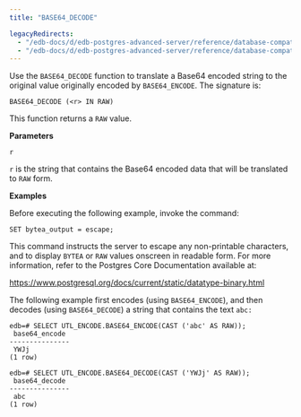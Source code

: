 ```yaml
---
title: "BASE64_DECODE"

legacyRedirects:
  - "/edb-docs/d/edb-postgres-advanced-server/reference/database-compatibility-for-oracle-developers-built-in-package-guide/13/base64_decode.html"
  - "/edb-docs/d/edb-postgres-advanced-server/reference/database-compatibility-for-oracle-developers-built-in-package-guide/latest/base64_decode.html"
---
```


Use the `BASE64_DECODE` function to translate a Base64 encoded string to the original value originally encoded by `BASE64_ENCODE`. The signature is:

```text
BASE64_DECODE (<r> IN RAW)
```

This function returns a `RAW` value.

**Parameters**

`r`

 `r` is the string that contains the Base64 encoded data that will be translated to `RAW` form.

**Examples**

Before executing the following example, invoke the command:

```
SET bytea_output = escape;
```

This command instructs the server to escape any non-printable characters, and to display `BYTEA` or `RAW` values onscreen in readable form. For more information, refer to the Postgres Core Documentation available at:

<https://www.postgresql.org/docs/current/static/datatype-binary.html>

The following example first encodes (using `BASE64_ENCODE`), and then decodes (using `BASE64_DECODE`) a string that contains the text `abc:`

```text
edb=# SELECT UTL_ENCODE.BASE64_ENCODE(CAST ('abc' AS RAW));
 base64_encode
---------------
 YWJj
(1 row)

edb=# SELECT UTL_ENCODE.BASE64_DECODE(CAST ('YWJj' AS RAW));
 base64_decode
---------------
 abc
(1 row)
```
